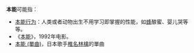 '''本能'''可能指：

*[[本能行为|本能行为]]：人类或者动物出生不用学习即掌握的性能，如[[蜂|蜂]]酿蜜、婴儿哭等等。
*《[[第六感追緝令|本能]]》，1992年电影。
*[[本能_(單曲)|本能 (單曲)]]，日本歌手[[椎名林檎|椎名林檎]]的單曲

{{消歧义|cat=二字消歧義}}